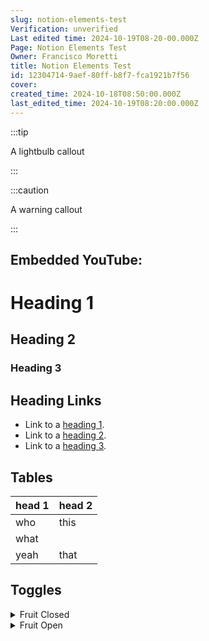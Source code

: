 ```yaml
---
slug: notion-elements-test
Verification: unverified
Last edited time: 2024-10-19T08-20-00.000Z
Page: Notion Elements Test
Owner: Francisco Moretti
title: Notion Elements Test
id: 12304714-9aef-80ff-b8f7-fca1921b7f56
cover: 
created_time: 2024-10-18T08:50:00.000Z
last_edited_time: 2024-10-19T08:20:00.000Z
---
```



:::tip

A lightbulb callout

:::




:::caution

A warning callout

:::




## Embedded YouTube:


<ReactPlayer controls url="https://www.youtube.com/watch?v=VjINuQX4hbM" />


# Heading 1


## Heading 2


### Heading 3


## Heading Links

- Link to a [heading 1](/docs/notion-elements-test#124047149aef80d1ba00eeb56031fff7).
- Link to a [heading 2](/docs/notion-elements-test#124047149aef806aa66dc032d1f03335).
- Link to a [heading 3](/docs/notion-elements-test#124047149aef80c8b9c8d320e50c76f3).

## Tables


| head 1    | head 2 |
| --------- | ------ |
| who       | this   |
| what
yeah | that   |


## Toggles

<details>
<summary>Fruit Closed</summary>
- Apple
- Orange

</details>

<details>
<summary>Fruit Open</summary>
- Apple
- Orange

</details>


